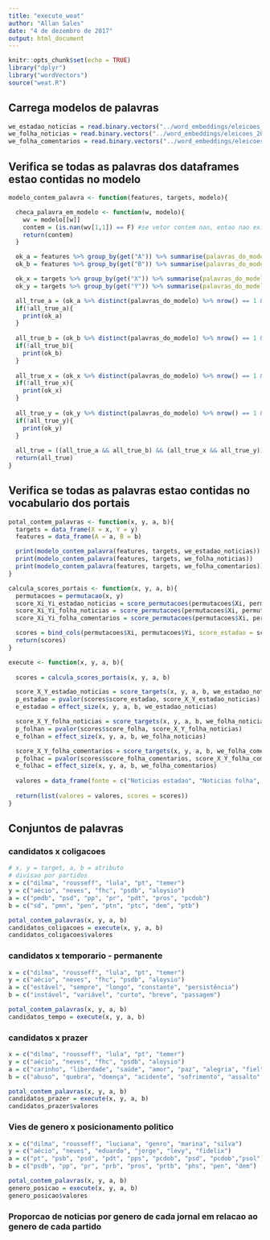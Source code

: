 ```yaml
---
title: "execute_weat"
author: "Allan Sales"
date: "4 de dezembro de 2017"
output: html_document
---
```


```r
knitr::opts_chunk$set(echo = TRUE)
library("dplyr")
library("wordVectors")
source("weat.R")
```

## Carrega modelos de palavras
```r
we_estadao_noticias = read.binary.vectors("../word_embeddings/eleicoes_2014/embeddings/eleicoes_2014_estadao.bin")
we_folha_noticias = read.binary.vectors("../word_embeddings/eleicoes_2014/embeddings/eleicoes_2014_folha.bin")
we_folha_comentarios = read.binary.vectors("../word_embeddings/eleicoes_2014/embeddings/folha_comentarios_eleicao_2014.bin")
```

## Verifica se todas as palavras dos dataframes estao contidas no modelo
```r
modelo_contem_palavra <- function(features, targets, modelo){

  checa_palavra_em_modelo <- function(w, modelo){
    wv = modelo[[w]]
    contem = (is.nan(wv[1,1]) == F) #se vetor contem nan, entao nao existe a palavra no modelo
    return(contem)
  }

  ok_a = features %>% group_by(get("A")) %>% summarise(palavras_do_modelo = checa_palavra_em_modelo(get("A"), modelo))
  ok_b = features %>% group_by(get("B")) %>% summarise(palavras_do_modelo = checa_palavra_em_modelo(get("B"), modelo))

  ok_x = targets %>% group_by(get("X")) %>% summarise(palavras_do_modelo = checa_palavra_em_modelo(get("X"), modelo))
  ok_y = targets %>% group_by(get("Y")) %>% summarise(palavras_do_modelo = checa_palavra_em_modelo(get("Y"), modelo))

  all_true_a = (ok_a %>% distinct(palavras_do_modelo) %>% nrow() == 1 && ok_a %>% distinct(palavras_do_modelo) == T)
  if(!all_true_a){
    print(ok_a)
  }
  
  all_true_b = (ok_b %>% distinct(palavras_do_modelo) %>% nrow() == 1 && ok_b %>% distinct(palavras_do_modelo) == T)
  if(!all_true_b){
    print(ok_b)
  }
  
  all_true_x = (ok_x %>% distinct(palavras_do_modelo) %>% nrow() == 1 && ok_x %>% distinct(palavras_do_modelo) == T)
  if(!all_true_x){
    print(ok_x)
  }
  
  all_true_y = (ok_y %>% distinct(palavras_do_modelo) %>% nrow() == 1 && ok_y %>% distinct(palavras_do_modelo) == T)
  if(!all_true_y){
    print(ok_y)
  }
  
  all_true = ((all_true_a && all_true_b) && (all_true_x && all_true_y))
  return(all_true)
}
```

## Verifica se todas as palavras estao contidas no vocabulario dos portais
```r
potal_contem_palavras <- function(x, y, a, b){
  targets = data_frame(X = x, Y = y)
  features = data_frame(A = a, B = b)

  print(modelo_contem_palavra(features, targets, we_estadao_noticias))
  print(modelo_contem_palavra(features, targets, we_folha_noticias))
  print(modelo_contem_palavra(features, targets, we_folha_comentarios))
}

calcula_scores_portais <- function(x, y, a, b){
  permutacoes = permutacao(x, y)
  score_Xi_Yi_estadao_noticias = score_permutacoes(permutacoes$Xi, permutacoes$Yi, a, b, we_estadao_noticias)
  score_Xi_Yi_folha_noticias = score_permutacoes(permutacoes$Xi, permutacoes$Yi, a, b, we_folha_noticias)
  score_Xi_Yi_folha_comentarios = score_permutacoes(permutacoes$Xi, permutacoes$Yi, a, b, we_folha_comentarios)

  scores = bind_cols(permutacoes$Xi, permutacoes$Yi, score_estadao = score_Xi_Yi_estadao_noticias, score_folha = score_Xi_Yi_folha_noticias, score_folha_comentarios = score_Xi_Yi_folha_comentarios)
  return(scores)
}

execute <- function(x, y, a, b){
  
  scores = calcula_scores_portais(x, y, a, b)

  score_X_Y_estadao_noticias = score_targets(x, y, a, b, we_estadao_noticias)
  p_estadao = pvalor(scores$score_estadao, score_X_Y_estadao_noticias)
  e_estadao = effect_size(x, y, a, b, we_estadao_noticias)

  score_X_Y_folha_noticias = score_targets(x, y, a, b, we_folha_noticias)
  p_folhan = pvalor(scores$score_folha, score_X_Y_folha_noticias)
  e_folhan = effect_size(x, y, a, b, we_folha_noticias)

  score_X_Y_folha_comentarios = score_targets(x, y, a, b, we_folha_comentarios)
  p_folhac = pvalor(scores$score_folha_comentarios, score_X_Y_folha_comentarios)
  e_folhac = effect_size(x, y, a, b, we_folha_comentarios)
  
  valores = data_frame(fonte = c("Noticias estadao", "Noticias folha", "Comentarios folha"), p_valor = c(p_estadao, p_folhan, p_folhac), tam_efeito = c(e_estadao, e_folhan, e_folhac))
  
  return(list(valores = valores, scores = scores))
}
```

## Conjuntos de palavras
### candidatos x coligacoes
```r
# x, y = target, a, b = atributo
# divisao por partidos
x = c("dilma", "rousseff", "lula", "pt", "temer")
y = c("aécio", "neves", "fhc", "psdb", "aloysio")
a = c("pmdb", "psd", "pp", "pr", "pdt", "pros", "pcdob") 
b = c("sd", "pmn", "pen", "ptn", "ptc", "dem", "ptb")

potal_contem_palavras(x, y, a, b)
candidatos_coligacoes = execute(x, y, a, b)
candidatos_coligacoes$valores
```

### candidatos x temporario - permanente
```r
x = c("dilma", "rousseff", "lula", "pt", "temer")
y = c("aécio", "neves", "fhc", "psdb", "aloysio")
a = c("estável", "sempre", "longo", "constante", "persistência")
b = c("instável", "variável", "curto", "breve", "passagem")

potal_contem_palavras(x, y, a, b)
candidatos_tempo = execute(x, y, a, b)
```

### candidatos x prazer
```r
x = c("dilma", "rousseff", "lula", "pt", "temer")
y = c("aécio", "neves", "fhc", "psdb", "aloysio")
a = c("carinho", "liberdade", "saúde", "amor", "paz", "alegria", "fiel", "honesto", "sorte", "diploma", "presente", "honra", "família", "feliz", "férias")
b = c("abuso", "quebra", "doença", "acidente", "sofrimento", "assalto", "desastre", "ódio", "tragédia", "cadeia", "pobreza", "feio", "câncer", "morte", "prisão")

potal_contem_palavras(x, y, a, b)
candidatos_prazer = execute(x, y, a, b)
candidatos_prazer$valores
```

### Vies de genero x posicionamento politico
```r
x = c("dilma", "rousseff", "luciana", "genro", "marina", "silva")
y = c("aécio", "neves", "eduardo", "jorge", "levy", "fidelix")
a = c("pt", "psb", "psd", "pdt", "pps", "pcdob", "psd", "pcdob","psol")
b = c("psdb", "pp", "pr", "prb", "pros", "prtb", "phs", "pen", "dem")

potal_contem_palavras(x, y, a, b)
genero_posicao = execute(x, y, a, b)
genero_posicao$valores
```

### Proporcao de noticias por genero de cada jornal em relacao ao genero de cada partido